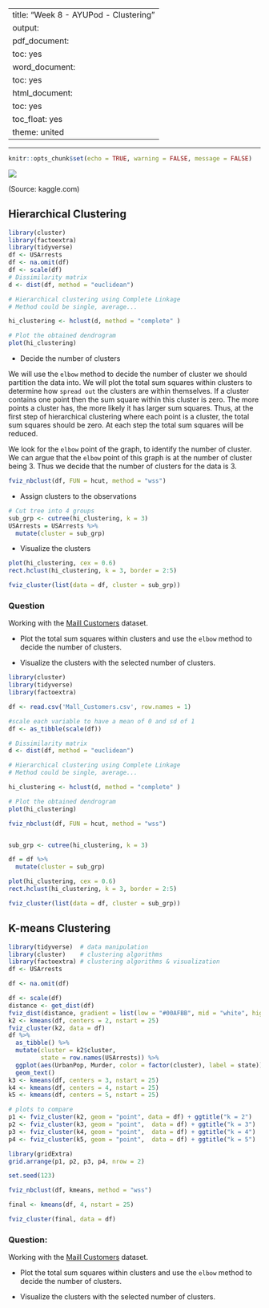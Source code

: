 
---
title: "Week 8 - AYUPod - Clustering"
output:
  pdf_document:
    toc: yes
  word_document:
    toc: yes
  html_document:
    toc: yes
    toc_float: yes
    theme: united
---

---

```r
knitr::opts_chunk$set(echo = TRUE, warning = FALSE, message = FALSE)
```

![](16.png)

(Source: kaggle.com)

## Hierarchical Clustering

```r
library(cluster)
library(factoextra)
library(tidyverse)
df <- USArrests
df <- na.omit(df)
df <- scale(df)
# Dissimilarity matrix
d <- dist(df, method = "euclidean")

# Hierarchical clustering using Complete Linkage
# Method could be single, average...

hi_clustering <- hclust(d, method = "complete" )

# Plot the obtained dendrogram
plot(hi_clustering)
```

- Decide the number of clusters

We will use the `elbow` method to decide the number of cluster we should partition the data into.  We will plot the total sum squares within clusters to determine how `spread out` the clusters are within themselves.  If a cluster contains one point then the sum square within this cluster is zero. The more points a cluster has, the more likely it has larger sum squares. Thus, at the first step of hierarchical clustering where each point is a cluster, the total sum squares should be zero. At each step the total sum squares will be reduced. 

We look for the `elbow` point of the graph, to identify the number of cluster.  We can argue that the `elbow` point of this graph is at the number of cluster being 3. Thus we decide that the number of clusters for the data is 3.

```r
fviz_nbclust(df, FUN = hcut, method = "wss")
```
- Assign clusters to the observations

```r
# Cut tree into 4 groups
sub_grp <- cutree(hi_clustering, k = 3)
USArrests = USArrests %>%
  mutate(cluster = sub_grp)
```


- Visualize the clusters

```r
plot(hi_clustering, cex = 0.6)
rect.hclust(hi_clustering, k = 3, border = 2:5)
```

```r
fviz_cluster(list(data = df, cluster = sub_grp))
```

### Question

Working with the [Maill Customers](Mall_Customers.csv) dataset. 

- Plot the total sum squares within clusters and use the `elbow` method to decide the number of clusters. 

- Visualize the clusters with the selected number of clusters. 


```r
library(cluster)
library(tidyverse)
library(factoextra)

df <- read.csv('Mall_Customers.csv', row.names = 1)

#scale each variable to have a mean of 0 and sd of 1
df <- as_tibble(scale(df))

# Dissimilarity matrix
d <- dist(df, method = "euclidean")

# Hierarchical clustering using Complete Linkage
# Method could be single, average...

hi_clustering <- hclust(d, method = "complete" )

# Plot the obtained dendrogram
plot(hi_clustering)

fviz_nbclust(df, FUN = hcut, method = "wss")


sub_grp <- cutree(hi_clustering, k = 3)

df = df %>%
  mutate(cluster = sub_grp)

plot(hi_clustering, cex = 0.6)
rect.hclust(hi_clustering, k = 3, border = 2:5)

fviz_cluster(list(data = df, cluster = sub_grp))
```



## K-means Clustering

```r
library(tidyverse)  # data manipulation
library(cluster)    # clustering algorithms
library(factoextra) # clustering algorithms & visualization
df <- USArrests

df <- na.omit(df)

df <- scale(df)
distance <- get_dist(df)
fviz_dist(distance, gradient = list(low = "#00AFBB", mid = "white", high = "#FC4E07"))
k2 <- kmeans(df, centers = 2, nstart = 25)
fviz_cluster(k2, data = df)
df %>%
  as_tibble() %>%
  mutate(cluster = k2$cluster,
         state = row.names(USArrests)) %>%
  ggplot(aes(UrbanPop, Murder, color = factor(cluster), label = state)) +
  geom_text()
k3 <- kmeans(df, centers = 3, nstart = 25)
k4 <- kmeans(df, centers = 4, nstart = 25)
k5 <- kmeans(df, centers = 5, nstart = 25)

# plots to compare
p1 <- fviz_cluster(k2, geom = "point", data = df) + ggtitle("k = 2")
p2 <- fviz_cluster(k3, geom = "point",  data = df) + ggtitle("k = 3")
p3 <- fviz_cluster(k4, geom = "point",  data = df) + ggtitle("k = 4")
p4 <- fviz_cluster(k5, geom = "point",  data = df) + ggtitle("k = 5")

library(gridExtra)
grid.arrange(p1, p2, p3, p4, nrow = 2)

```

```r
set.seed(123)

fviz_nbclust(df, kmeans, method = "wss")

```

```r
final <- kmeans(df, 4, nstart = 25)

fviz_cluster(final, data = df)
```

### Question:

Working with the [Maill Customers](Mall_Customers.csv) dataset. 

- Plot the total sum squares within clusters and use the `elbow` method to decide the number of clusters. 

- Visualize the clusters with the selected number of clusters. 
